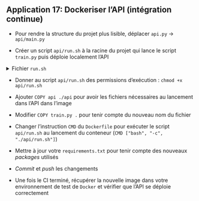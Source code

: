 ::: {.callout-tip}
## Application 17: Dockeriser l'API (intégration continue)

- Pour rendre la structure du projet plus lisible, déplacer `api.py` -> `api/main.py`

- Créer un script `api/run.sh` à la racine du projet qui lance le script `train.py` puis déploie localement l'API

<details>
<summary>Fichier `run.sh`</summary>

```.bash
#/bin/bash

python3 train.py
uvicorn api.main:app --reload --host "0.0.0.0" --port 5000
```
</details>

- Donner au script `api/run.sh` des permissions d'exécution : `chmod +x api/run.sh`

- Ajouter `COPY api ./api` pour avoir les fichiers nécessaires au lancement dans l'API dans l'image

- Modifier `COPY train.py .` pour tenir compte du nouveau nom du fichier

- Changer l'instruction `CMD` du `Dockerfile` pour exécuter le script `api/run.sh` au lancement du conteneur (`CMD ["bash", "-c", "./api/run.sh"]`)

- Mettre à jour votre `requirements.txt` pour tenir compte des nouveaux _packages_ utilisés

- *Commit* et *push* les changements

- Une fois le CI terminé, récupérer la nouvelle image dans votre environnement de test de `Docker` et vérifier que l'API se déploie correctement

:::
